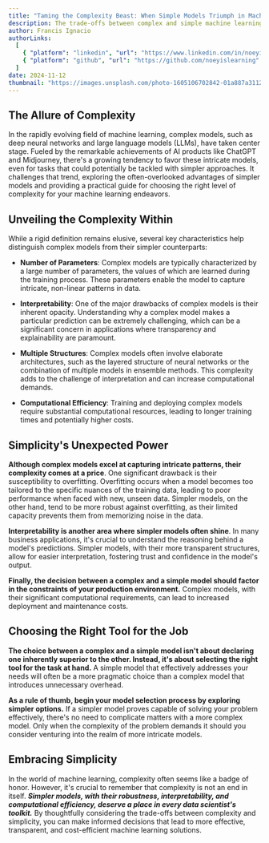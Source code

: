 ```yaml
---
title: "Taming the Complexity Beast: When Simple Models Triumph in Machine Learning"
description: The trade-offs between complex and simple machine learning models, offering insights into when simplicity might be the superior choice.
author: Francis Ignacio
authorLinks:
  [
    { "platform": "linkedin", "url": "https://www.linkedin.com/in/noeyislearning/" },
    { "platform": "github", "url": "https://github.com/noeyislearning" },
  ]
date: 2024-11-12
thumbnail: "https://images.unsplash.com/photo-1605106702842-01a887a31122"
---
```


## The Allure of Complexity

In the rapidly evolving field of machine learning, complex models, such as deep neural networks and large language models (LLMs), have taken center stage. Fueled by the remarkable achievements of AI products like ChatGPT and Midjourney, there's a growing tendency to favor these intricate models, even for tasks that could potentially be tackled with simpler approaches. It challenges that trend, exploring the often-overlooked advantages of simpler models and providing a practical guide for choosing the right level of complexity for your machine learning endeavors.

## Unveiling the Complexity Within

While a rigid definition remains elusive, several key characteristics help distinguish complex models from their simpler counterparts:

- **Number of Parameters**: Complex models are typically characterized by a large number of parameters, the values of which are learned during the training process. These parameters enable the model to capture intricate, non-linear patterns in data.

- **Interpretability**: One of the major drawbacks of complex models is their inherent opacity. Understanding why a complex model makes a particular prediction can be extremely challenging, which can be a significant concern in applications where transparency and explainability are paramount.

- **Multiple Structures**: Complex models often involve elaborate architectures, such as the layered structure of neural networks or the combination of multiple models in ensemble methods. This complexity adds to the challenge of interpretation and can increase computational demands.

- **Computational Efficiency**: Training and deploying complex models require substantial computational resources, leading to longer training times and potentially higher costs.

## Simplicity's Unexpected Power

**Although complex models excel at capturing intricate patterns, their complexity comes at a price**. One significant drawback is their susceptibility to overfitting. Overfitting occurs when a model becomes too tailored to the specific nuances of the training data, leading to poor performance when faced with new, unseen data. Simpler models, on the other hand, tend to be more robust against overfitting, as their limited capacity prevents them from memorizing noise in the data.

**Interpretability is another area where simpler models often shine**. In many business applications, it's crucial to understand the reasoning behind a model's predictions. Simpler models, with their more transparent structures, allow for easier interpretation, fostering trust and confidence in the model's output.

**Finally, the decision between a complex and a simple model should factor in the constraints of your production environment.** Complex models, with their significant computational requirements, can lead to increased deployment and maintenance costs.

## Choosing the Right Tool for the Job

**The choice between a complex and a simple model isn't about declaring one inherently superior to the other. Instead, it's about selecting the right tool for the task at hand.** A simple model that effectively addresses your needs will often be a more pragmatic choice than a complex model that introduces unnecessary overhead.

**As a rule of thumb, begin your model selection process by exploring simpler options.** If a simpler model proves capable of solving your problem effectively, there's no need to complicate matters with a more complex model. Only when the complexity of the problem demands it should you consider venturing into the realm of more intricate models.

## Embracing Simplicity

In the world of machine learning, complexity often seems like a badge of honor. However, it's crucial to remember that complexity is not an end in itself. **_Simpler models, with their robustness, interpretability, and computational efficiency, deserve a place in every data scientist's toolkit._** By thoughtfully considering the trade-offs between complexity and simplicity, you can make informed decisions that lead to more effective, transparent, and cost-efficient machine learning solutions.
